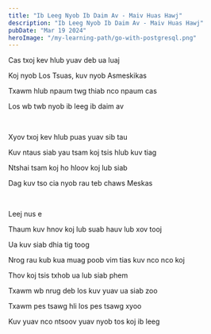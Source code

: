 ```yaml
---
title: "Ib Leeg Nyob Ib Daim Av - Maiv Huas Hawj"
description: "Ib Leeg Nyob Ib Daim Av - Maiv Huas Hawj"
pubDate: "Mar 19 2024"
heroImage: "/my-learning-path/go-with-postgresql.png"
---
```


Cas txoj kev hlub yuav deb ua luaj

Koj nyob Los Tsuas, kuv nyob Asmeskikas

Txawm hlub npaum twg thiab nco npaum cas

Los wb twb nyob ib leeg ib daim av

<br />

Xyov txoj kev hlub puas yuav sib tau

Kuv ntaus siab yau tsam koj tsis hlub kuv tiag

Ntshai tsam koj ho hloov koj lub siab

Dag kuv tso cia nyob rau teb chaws Meskas

<br />

Leej nus e

Thaum kuv hnov koj lub suab hauv lub xov tooj

Ua kuv siab dhia tig toog

Nrog rau kub kua muag poob vim tias kuv nco nco koj

Thov koj tsis txhob ua lub siab phem

Txawm wb nrug deb los kuv yuav ua siab zoo

Txawm pes tsawg hli los pes tsawg xyoo

Kuv yuav nco ntsoov yuav nyob tos koj ib leeg
